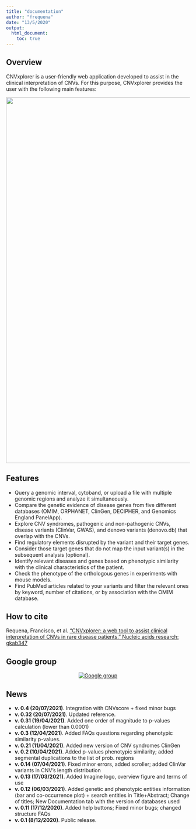 ```yaml
---
title: "documentation"
author: "frequena"
date: "13/5/2020"
output:
  html_document:
    toc: true
---
```


## Overview

CNVxplorer is a user-friendly web application developed to assist in the clinical interpretation of CNVs. For this purpose, CNVxplorer provides the user with the following main features:

<p align="center">
  <img  src="overview2.jpg" width='750' height='1000'>
</p>

## Features 

* Query a genomic interval, cytoband, or upload a file with multiple genomic regions and analyze it simultaneously.
* Compare the genetic evidence of disease genes from five different databases (OMIM, ORPHANET, ClinGen, DECIPHER, and Genomics England PanelApp).
* Explore CNV syndromes, pathogenic and non-pathogenic CNVs, disease variants (ClinVar, GWAS), and denovo variants (denovo.db) that overlap with the CNVs.
* Find regulatory elements disrupted by the variant and their target genes.
* Consider those target genes that do not map the input variant(s) in the subsequent analysis (optional).
* Identify relevant diseases and genes based on phenotypic similarity with the clinical characteristics of the patient.
* Check the phenotype of the orthologous genes in experiments with mouse models.
* Find PubMed articles related to your variants and filter the relevant ones by keyword, number of citations, or by association with the OMIM database.

## How to cite

Requena, Francisco, et al. [“CNVxplorer: a web tool to assist clinical interpretation of CNVs in rare disease patients.” Nucleic acids research: gkab347](https://academic.oup.com/nar/article/49/W1/W93/6279834)


## Google group

<center>
[![Google group](google_group_image.png)](https://groups.google.com/u/3/g/cnvxplorer)
</center>

## News

- **v. 0.4 (20/07/2021)**. Integration with CNVscore + fixed minor bugs
- **v. 0.32 (20/07/2021)**. Updated reference.
- **v. 0.31 (19/04/2021)**. Added one order of magnitude to p-values calculation (lower than 0.0001)
- **v. 0.3 (12/04/2021)**. Added FAQs questions regarding phenotypic similarity p-values.
- **v. 0.21 (11/04/2021)**. Added new version of CNV syndromes ClinGen
- **v. 0.2 (10/04/2021)**. Added p-values phenotypic similarity; added segmental duplications to the list of prob. regions
- **v. 0.14 (07/04/2021)**. Fixed minor errors, added scroller; added  ClinVar variants in CNV's length distribution
- **v. 0.13 (17/03/2021)**. Added Imagine logo, overview figure and terms of use
- **v. 0.12 (06/03/2021)**. Added genetic and phenotypic entities information (bar and co-occurrence plot) + search entities in Title+Abstract; Change of titles; New Documentation tab with the version of databases used
- **v. 0.11 (17/12/2020)**. Added help buttons; Fixed minor bugs; changed structure FAQs 
- **v. 0.1 (8/12/2020)**. Public release.
